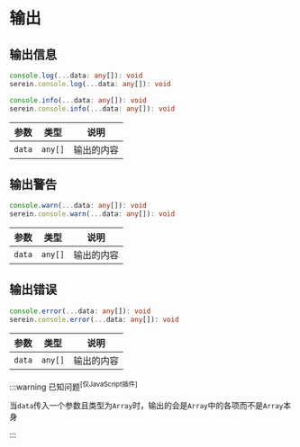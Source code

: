 # 输出


## 输出信息

<Tabs groupId="lang">

<TabItem value="cs" label="C#" >

</TabItem>

<TabItem value="js" label="JavaScript" >

```ts
console.log(...data: any[]): void
serein.console.log(...data: any[]): void

console.info(...data: any[]): void
serein.console.info(...data: any[]): void
```

| 参数   | 类型    | 说明       |
| ------ | ------- | ---------- |
| `data` | `any[]` | 输出的内容 |

</TabItem>
</Tabs>

## 输出警告

<Tabs groupId="lang">

<TabItem value="cs" label="C#" >

</TabItem>

<TabItem value="js" label="JavaScript" >

```ts
console.warn(...data: any[]): void
serein.console.warn(...data: any[]): void
```

| 参数   | 类型    | 说明       |
| ------ | ------- | ---------- |
| `data` | `any[]` | 输出的内容 |

</TabItem>
</Tabs>

## 输出错误

<Tabs groupId="lang">

<TabItem value="cs" label="C#" >

</TabItem>

<TabItem value="js" label="JavaScript" >

```ts
console.error(...data: any[]): void
serein.console.error(...data: any[]): void
```

| 参数   | 类型    | 说明       |
| ------ | ------- | ---------- |
| `data` | `any[]` | 输出的内容 |

</TabItem>
</Tabs>

:::warning 已知问题<sup>[仅JavaScript插件]</sup>

当`data`传入一个参数且类型为`Array`时，输出的会是`Array`中的各项而不是`Array`本身

:::
